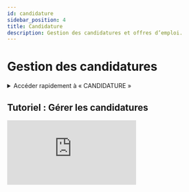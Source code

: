 ```yaml
---
id: candidature
sidebar_position: 4
title: Candidature
description: Gestion des candidatures et offres d’emploi.
---
```

 

# <i class="fas fa-project-diagram"></i> Gestion des candidatures

<details>
  <summary>Accéder rapidement à « CANDIDATURE »</summary>

  Pour accéder rapidement à la section CANDIDATURE, saisissez simplement dans la barre de recherche un mot-clé de recherche pour trouver la section sans naviguer manuellement dans les menus.

  Voici une *[liste](/docs/act/controle/search)* – none exhaustive – des mots clés de recherches pris en charge.
</details>


## Tutoriel : Gérer les candidatures
<div className={styles.ytbFrame}>
<iframe
  src="https://www.youtube.com/embed/KAKnJ42iaKg"
  title="Connexion sur PGS"
  frameborder="0"
  allow="accelerometer; autoplay; clipboard-write; encrypted-media; gyroscope; picture-in-picture"
  allowfullscreen>
</iframe>
</div>

<Feedback />